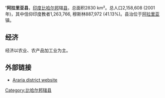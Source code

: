 ''''阿拉里亚县'''，[[印度|印度]][[比哈尔邦|比哈尔邦]]辖[[县|县]]，总面积2830 km²。总人口2,158,608 (2001年)，其中信仰印度教者1,263,766, 穆斯林887,972 (41.13%)。县治位于[[阿拉里亚|阿拉里亚]]镇。

== 经济 ==
经济以农业、农产品加工业为主。

==外部链接==
* [http://araria.bih.nic.in/ Araria district website] {{Wayback|url=http://araria.bih.nic.in/ |date=20111007100206 }}

{{印度行政区划小作品}}
[[Category:比哈尔邦辖县|Category:比哈尔邦辖县]]